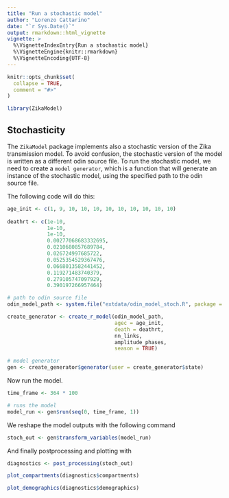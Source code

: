 ```yaml
---
title: "Run a stochastic model"
author: "Lorenzo Cattarino"
date: "`r Sys.Date()`"
output: rmarkdown::html_vignette
vignette: >
  %\VignetteIndexEntry{Run a stochastic model}
  %\VignetteEngine{knitr::rmarkdown}
  %\VignetteEncoding{UTF-8}
---
```


```r
knitr::opts_chunk$set(
  collapse = TRUE,
  comment = "#>"
)
```

```r
library(ZikaModel)
```

## Stochasticity 
The `ZikaModel` package implements also a stochastic version of the Zika 
transmission model. To avoid confusion, the stochastic version of the model is 
written as a different odin source file. To run the stochastic model, we need 
to create a `model generator`, which is a function that will generate an 
instance of the stochastic model, using the specified path to the odin source file.

The following code will do this:

```r
age_init <- c(1, 9, 10, 10, 10, 10, 10, 10, 10, 10, 10)
  
deathrt <- c(1e-10, 
             1e-10, 
             1e-10, 
             0.00277068683332695, 
             0.0210680857689784,
             0.026724997685722,
             0.0525354529367476,
             0.0668013582441452,
             0.119271483740379,
             0.279105747097929,
             0.390197266957464)

# path to odin source file
odin_model_path <- system.file("extdata/odin_model_stoch.R", package = "ZikaModel")

create_generator <- create_r_model(odin_model_path,
                                   agec = age_init,
                                   death = deathrt,
                                   nn_links,
                                   amplitude_phases,
                                   season = TRUE)

# model generator 
gen <- create_generator$generator(user = create_generator$state)
```

Now run the model.

```r
time_frame <- 364 * 100

# runs the model
model_run <- gen$run(seq(0, time_frame, 1))
```

We reshape the model outputs with the following command

```r
stoch_out <- gen$transform_variables(model_run)
```

And finally postprocessing and plotting with 

```r
diagnostics <- post_processing(stoch_out)

plot_compartments(diagnostics$compartments)
```

```r
plot_demographics(diagnostics$demographics)
```
